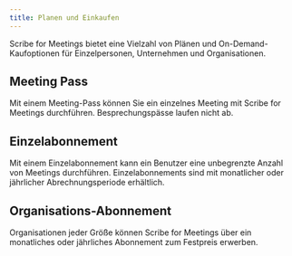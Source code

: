```yaml
---
title: Planen und Einkaufen
---
```


Scribe for Meetings bietet eine Vielzahl von Plänen und On-Demand-Kaufoptionen für Einzelpersonen, Unternehmen und Organisationen.

## Meeting Pass

Mit einem Meeting-Pass können Sie ein einzelnes Meeting mit Scribe for Meetings durchführen. Besprechungspässe laufen nicht ab.

## Einzelabonnement

Mit einem Einzelabonnement kann ein Benutzer eine unbegrenzte Anzahl von Meetings durchführen. Einzelabonnements sind mit monatlicher oder jährlicher Abrechnungsperiode erhältlich.

## Organisations-Abonnement

Organisationen jeder Größe können Scribe for Meetings über ein monatliches oder jährliches Abonnement zum Festpreis erwerben.